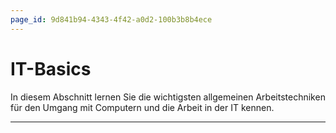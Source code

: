 ```yaml
---
page_id: 9d841b94-4343-4f42-a0d2-100b3b8b4ece
---
```


# IT-Basics

In diesem Abschnitt lernen Sie die wichtigsten allgemeinen Arbeitstechniken für den Umgang mit Computern und die Arbeit in der IT kennen.

---
